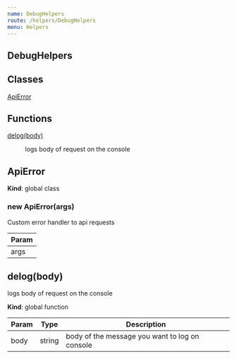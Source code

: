 ```yaml
---
name: DebugHelpers
route: /helpers/DebugHelpers
menu: Helpers
---
```

## DebugHelpers
## Classes

<dl>
<dt><a href="#ApiError">ApiError</a></dt>
<dd></dd>
</dl>

## Functions

<dl>
<dt><a href="#delog">delog(body)</a></dt>
<dd><p>logs body of request on the console</p>
</dd>
</dl>

<a name="ApiError"></a>

## ApiError
**Kind**: global class  
<a name="new_ApiError_new"></a>

### new ApiError(args)
Custom error handler to api requests


| Param |
| --- |
| args | 

<a name="delog"></a>

## delog(body)
logs body of request on the console

**Kind**: global function  

| Param | Type | Description |
| --- | --- | --- |
| body | string | body of the message you want to log on console |

